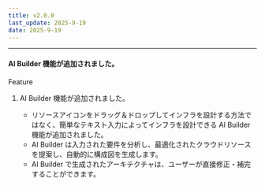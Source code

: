 ```yaml
---
title: v2.0.0
last_update: 2025-9-19
date: 2025-9-19
---
```



<hr />

#### AI Builder 機能が追加されました。

<div className={styles.releaseWrap} >
<div className={styles.tag} data-type="feature">
    Feature
</div>

1. AI Builder 機能が追加されました。

    - リソースアイコンをドラッグ＆ドロップしてインフラを設計する方法ではなく、簡単なテキスト入力によってインフラを設計できる AI Builder 機能が追加されました。
    - AI Builder は入力された要件を分析し、最適化されたクラウドリソースを提案し、自動的に構成図を生成します。
    - AI Builder で生成されたアーキテクチャは、ユーザーが直接修正・補完することができます。

</div>
<br/>
